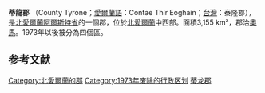 {{Infobox settlement
| name                            = County Tyrone
| official_name   Strabane                =
| other_name                      = {{Pad top italic|{{lang|ga|Contae Thír Eoghain}}<br/>{{lang|sco|Coontie Tyrone}}}}
| image_shield                    =
| shield_size                     = 130px
| nickname                        = The Red Hand County
| motto                           = {{native name|la|Consilio et Prudentia}}<br/>By Wisdom and Prudence
| image_map                       = Island of Ireland location map Tyrone.svg
| area_total_sq_mi                = 1260.0
| area_rank                       = 8
| seat_type                       = 郡治
| seat                            = [[奥马|奥马]]
| population                      = 177986
| population_rank                 = 10<ref>[http://www.cookstown.gov.uk/Development/InformationSheetsEtc/EcDevLiterature/Socio-EconomicProfile/Population.pdf Cookstown.gov.uk] {{webarchive |url=https://web.archive.org/web/20070927174519/http://www.cookstown.gov.uk/Development/InformationSheetsEtc/EcDevLiterature/Socio-EconomicProfile/Population.pdf |date=27 September 2007 }}</ref>
| population_as_of                = 2011
|subdivision_type       = 國家
|subdivision_name       =英國
|subdivision_type1      = 地區
|subdivision_name1      = [[北愛爾蘭|北愛爾蘭]]
|subdivision_type2      = 省
|subdivision_name2      = [[阿尔斯特省|阿尔斯特省]]
| unit_pref                       = Imperial
| elevation_max_m                 = 678
| elevation_max_point             = Sawel Mountain
|timezone                = [[格林尼治標準時間|GMT]]
|utc_offset              = ±0
|timezone_DST            = [[英国夏令时|BST]]
|utc_offset_DST          = +1
| website                         = {{URL|https://discovernorthernireland.com/about-northern-ireland/counties/co-tyrone/tyrone/}}
| postal_code_type        =郵區
| postal_code             =BT
| established_date                = 1585
| established_title               = 建立
| footnotes                       =
}}
'''蒂龍郡''' （County Tyrone；[[愛爾蘭語|愛爾蘭語]]：Contae Thír Eoghain；[[台灣|台灣]]：泰隆郡），是[[北愛爾蘭|北愛爾蘭]][[阿爾斯特省|阿爾斯特省]]的一個郡，位於[[北愛爾蘭|北愛爾蘭]]中西部。面積3,155 km²，郡治[[奧馬|奧馬]]。1973年以後被分為四個區。

==参考文献==
{{reflist}}

[[Category:北愛爾蘭的郡|Category:北愛爾蘭的郡]]
[[Category:1973年废除的行政区划|Category:1973年废除的行政区划]]
[[Category:蒂龙郡|]]